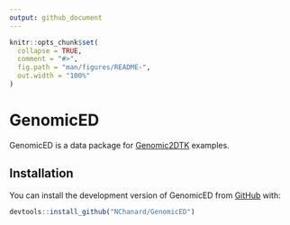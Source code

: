 ```yaml
---
output: github_document
---
```


<!-- README.md is generated from README.Rmd. Please edit that file -->

```r
knitr::opts_chunk$set(
  collapse = TRUE,
  comment = "#>",
  fig.path = "man/figures/README-",
  out.width = "100%"
)
```

# GenomicED

<!-- badges: start -->
<!-- badges: end -->

GenomicED is a data package for [Genomic2DTK](https://github.com/NChanard/Genomic2DTK) examples.

## Installation

You can install the development version of GenomicED from [GitHub](https://github.com/) with:

``` r
devtools::install_github("NChanard/GenomicED")
```
